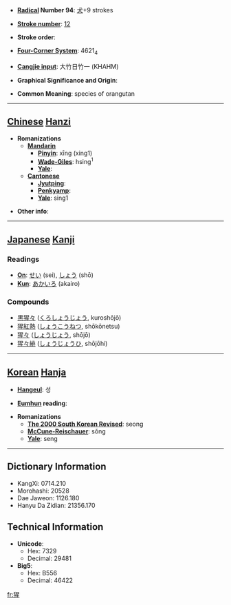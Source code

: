 * '''[[Wiktionary:Chinese radical index| Radical]] Number 94''': [[Wiktionary:Chinese radical index 犬|犬]]+9 strokes

* '''[[Wiktionary:Chinese total strokes index|Stroke number]]''': [[Wiktionary:Chinese total strokes index 12|12]]

* '''Stroke order''': 

* '''[[Wiktionary:Chinese four corner index|Four-Corner System]]''': 4621<sub>4</sub>

* '''[[Wiktionary:Chinese Cangjie index|Cangjie input]]''': 大竹日竹一 (KHAHM)

* '''Graphical Significance and Origin''': 

* '''Common Meaning''': species of orangutan

----

== [[Chinese]] [[Hanzi]] ==

* '''Romanizations'''
** '''[[Mandarin]]'''
*** '''[[Pinyin]]''': xīng (xing1)
*** '''[[Wade-Giles]]''': hsing<sup>1</sup>
*** '''[[Yale]]''': 
** '''[[Cantonese]]'''
*** '''[[Jyutping]]''':
*** '''[[Penkyamp]]''': 
*** '''[[Yale]]''': sing1

* '''Other info''': 

----

== [[Japanese]] [[Kanji]] ==

===Readings===
* '''[[On]]''': [[せい]] (sei), [[しょう]] (shō)
* '''[[Kun]]''': [[あかいろ]] (akairo)
===Compounds===
*[[黒猩々]] ([[くろしょうじょう]], kuroshōjō)
*[[猩紅熱]] ([[しょうこうねつ]], shōkōnetsu)
*[[猩々]] ([[しょうじょう]], shōjō)
*[[猩々緋]] ([[しょうじょうひ]], shōjōhi)
----

== [[Korean]] [[Hanja]] ==

* '''[[Hangeul]]''': 성

* '''[[Eumhun]] reading''': 

* '''Romanizations'''
** '''[[The 2000 South Korean Revised Romanization|The 2000 South Korean Revised]]''': seong
** '''[[McCune-Reischauer]]''': sŏng
** '''[[Yale]]''': seng

----

== Dictionary Information ==

* KangXi: 0714.210
* Morohashi: 20528
* Dae Jaweon: 1126.180
* Hanyu Da Zidian: 21356.170

== Technical Information ==

* '''Unicode''':
** Hex: 7329
** Decimal: 29481
* '''Big5''':
** Hex: B556
** Decimal: 46422

[[fr:猩]]